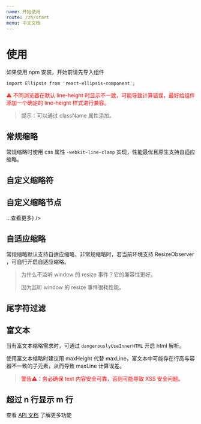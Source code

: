 ```yaml
---
name: 开始使用
route: /zh/start
menu: 中文文档
---
```



# 使用

如果使用 npm 安装，开始前请先导入组件

```tsx
import Ellipsis from 'react-ellipsis-component';
```

<p style="color: red;">⚠️ 不同浏览器在默认 line-height 时显示不一致，可能导致计算错误，最好给组件添加一个确定的 line-height 样式进行兼容。</p>

> 提示：可以通过 className 属性添加。

## 常规缩略

<Playground>
  <Ellipsis
    text="高性能、可自定义的 react 文本缩略组件。支持自定义缩略符、html 自定义缩略符、尾字符过滤、缩略回调等功能。"
    maxLine="1"
  />
</Playground>

常规缩略时使用 css 属性 `-webkit-line-clamp` 实现，性能最优且原生支持自适应缩略。

## 自定义缩略符

<Playground>
  <Ellipsis
    text="高性能、可自定义的 react 文本缩略组件。支持自定义缩略符、html 自定义缩略符、尾文本过滤、缩略回调等功能。"
    maxLine="1"
    ellipsisNode=" ...查看更多"
  />
</Playground>

## 自定义缩略节点

<Playground>
  <Ellipsis
    text="高性能、可自定义的 react 文本缩略组件。支持自定义缩略符、html 自定义缩略符、尾文本过滤、缩略回调等功能。"
    maxLine="1"
    ellipsisNode={<a href="/zh/start#自定义缩略节点">...查看更多</a>}
  />
</Playground>

## 自适应缩略

常规缩略默认支持自适应缩略，非常规缩略时，若当前环境支持 ResizeObserver ，可自行开启自适应缩略。

> 为什么不监听 window 的 resize 事件？它的兼容性更好。
>
> 因为监听 window 的 resize 事件很耗性能。

<Playground>
  <Ellipsis
    text="高性能、可自定义的 react 文本缩略组件。支持自定义缩略符、html 自定义缩略符、尾文本过滤、缩略回调等功能。"
    maxLine="1"
    ellipsisNode=" ...查看更多"
    reflowOnResize={true}
  />
</Playground>

## 尾字符过滤

<Playground>
  <Ellipsis
    text="高性能、可自定义的 react 文本缩略组件。支持自定义缩略符、html 自定义缩略符、尾文本过滤、缩略回调等功能。"
    maxLine="1"
    ellipsisNode=" ...查看更多"
    endExcludes={['、', '。']}
    reflowOnResize={true}
  />
</Playground>

## 富文本

当有富文本缩略需求时，可通过 `dangerouslyUseInnerHTML` 开启 html 解析。

使用富文本缩略时建议用 maxHeight 代替 maxLine，富文本中可能存在行高与容器不一致的子元素，从而导致 maxLine 计算误差。

> <p style="color: red;">警告⚠️：务必确保 text 内容安全可靠，否则可能导致 XSS 安全问题。</p>

<Playground>
  <Ellipsis
    text="<b>高性能、可自定义</b>的 react 文本缩略组件。支持自定义缩略符、html 自定义缩略符、尾文本过滤、缩略回调等功能。"
    maxHeight="30"
    dangerouslyUseInnerHTML={true}
    reflowOnResize={true}
  />
</Playground>

## 超过 n 行显示 m 行

<Playground>
  <Ellipsis
    text="高性能、可自定义的 react 文本缩略组件。支持自定义缩略符、html 自定义缩略符、尾文本过滤、缩略回调等功能。高性能、可自定义的 react 文本缩略组件。支持自定义缩略符、html 自定义缩略符、尾文本过滤、缩略回调等功能。"
    maxLine="2"
    visibleLine="1"
    ellipsisNode=" ...查看更多"
  />
</Playground>

查看 [API 文档](/zh/api) 了解更多功能
